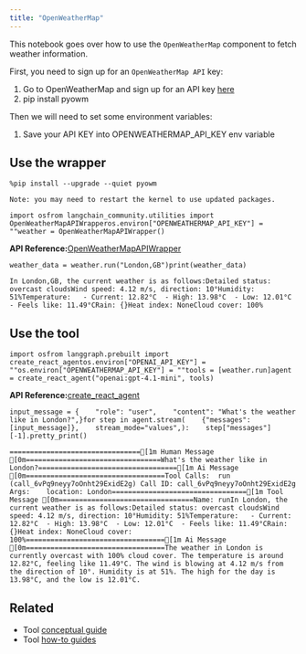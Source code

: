 ```yaml
---
title: "OpenWeatherMap"
---
```


This notebook goes over how to use the `OpenWeatherMap` component to fetch weather information.

First, you need to sign up for an `OpenWeatherMap API` key:

1. Go to OpenWeatherMap and sign up for an API key [here](https://openweathermap.org/api/)
2. pip install pyowm

Then we will need to set some environment variables:

1. Save your API KEY into OPENWEATHERMAP\_API\_KEY env variable

## Use the wrapper

```
%pip install --upgrade --quiet pyowm
```

```
Note: you may need to restart the kernel to use updated packages.
```

```
import osfrom langchain_community.utilities import OpenWeatherMapAPIWrapperos.environ["OPENWEATHERMAP_API_KEY"] = ""weather = OpenWeatherMapAPIWrapper()
```

**API Reference:**[OpenWeatherMapAPIWrapper](https://python.langchain.com/api_reference/community/utilities/langchain_community.utilities.openweathermap.OpenWeatherMapAPIWrapper.html)

```
weather_data = weather.run("London,GB")print(weather_data)
```

```
In London,GB, the current weather is as follows:Detailed status: overcast cloudsWind speed: 4.12 m/s, direction: 10°Humidity: 51%Temperature:   - Current: 12.82°C  - High: 13.98°C  - Low: 12.01°C  - Feels like: 11.49°CRain: {}Heat index: NoneCloud cover: 100%
```

## Use the tool

```
import osfrom langgraph.prebuilt import create_react_agentos.environ["OPENAI_API_KEY"] = ""os.environ["OPENWEATHERMAP_API_KEY"] = ""tools = [weather.run]agent = create_react_agent("openai:gpt-4.1-mini", tools)
```

**API Reference:**[create\_react\_agent](https://langchain-ai.github.io/langgraph/reference/prebuilt/#langgraph.prebuilt.chat_agent_executor.create_react_agent)

```
input_message = {    "role": "user",    "content": "What's the weather like in London?",}for step in agent.stream(    {"messages": [input_message]},    stream_mode="values",):    step["messages"][-1].pretty_print()
```

```
================================[1m Human Message [0m=================================What's the weather like in London?==================================[1m Ai Message [0m==================================Tool Calls:  run (call_6vPq9neyy7oOnht29ExidE2g) Call ID: call_6vPq9neyy7oOnht29ExidE2g  Args:    location: London=================================[1m Tool Message [0m=================================Name: runIn London, the current weather is as follows:Detailed status: overcast cloudsWind speed: 4.12 m/s, direction: 10°Humidity: 51%Temperature:   - Current: 12.82°C  - High: 13.98°C  - Low: 12.01°C  - Feels like: 11.49°CRain: {}Heat index: NoneCloud cover: 100%==================================[1m Ai Message [0m==================================The weather in London is currently overcast with 100% cloud cover. The temperature is around 12.82°C, feeling like 11.49°C. The wind is blowing at 4.12 m/s from the direction of 10°. Humidity is at 51%. The high for the day is 13.98°C, and the low is 12.01°C.
```

## Related

* Tool [conceptual guide](/oss/concepts/tools)
* Tool [how-to guides](/oss/how_to/#tools)
